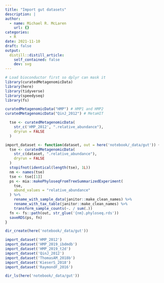```yaml
---
title: "Import gut datasets"
description: |
author:
  - name: Michael R. McLaren
    url: {}
categories:
  - R
date: 2021-11-10
draft: false
output:
  distill::distill_article:
    self_contained: false
    dev: svg
---
```


```r
# Load bioconductor first so dplyr can mask it
library(curatedMetagenomicData)
library(here)
library(tidyverse)
library(speedyseq)
library(fs)
```


```r
curatedMetagenomicData("HMP") # HMP1 and HMP2
curatedMetagenomicData("QinJ_2012") # MetaHIT
```

```r
  tse <- curatedMetagenomicData(
    str_c('HMP_2012', ".relative_abundance"),
    dryrun = FALSE
  )
```


```r
import_dataset <- function(dataset, out = here('notebook/_data/gut')) {
  tse <- curatedMetagenomicData(
    str_c(dataset, ".relative_abundance"),
    dryrun = FALSE
  )
  stopifnot(identical(length(tse), 1L))
  nm <- names(tse)
  tse <- tse[[1]]
  ps <- mia::makePhyloseqFromTreeSummarizedExperiment(
    tse,
    abund_values = "relative_abundance"
  ) %>%
    rename_with_sample_data(janitor::make_clean_names) %>%
    rename_with_tax_table(janitor::make_clean_names) %>%
    transform_sample_counts(~. / sum(.))
  fn <- fs::path(out, str_glue('{nm}.phyloseq.rds'))
  saveRDS(ps, fn)
}
```

```r
dir_create(here('notebook/_data/gut'))

import_dataset('HMP_2012')
import_dataset('HMP_2019_ibdmdb')
import_dataset('HMP_2019_t2d')
import_dataset('QinJ_2012')
import_dataset('ThomasAM_2018b')
import_dataset('KieserS_2018')
import_dataset('RaymondF_2016')

dir_ls(here('notebook/_data/gut'))
```
